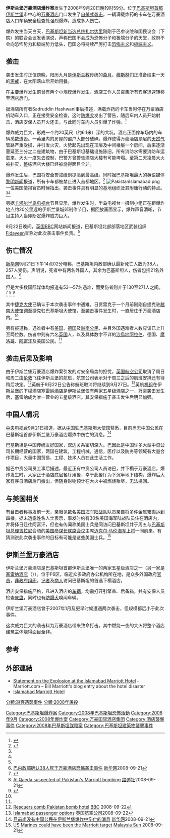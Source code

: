 {{expand language|1=en|page=|time=2019-08-27T20:54:25+00:00}}
{{Infobox civilian attack
| title = 伊斯兰堡万豪酒店爆炸案
| image = Marriot Hotel Islamabad Pakistan bombing.jpg   
| caption = 爆炸后的酒店
| location = [[巴基斯坦|巴基斯坦]][[伊斯兰堡|伊斯兰堡]]
| coordinates = {{coord|33.732602|73.087063}}
| date = {{Start date and age|df=y|2008|9|20}}
| time = 19:56<ref>{{Cite web |url=http://bihartimes.com/NewsAll/2008/Sep/NewsAll21Sep14.html |title=60 killed in Islamabad suicide attack |accessdate=2008-09-21 |archive-date=2008-09-24 |archive-url=https://web.archive.org/web/20080924231413/http://bihartimes.com/NewsAll/2008/Sep/NewsAll21Sep14.html |dead-url=no }}</ref>  
| timezone = [[巴基斯坦标准时间|PDT]]
| type = [[自杀攻击|自杀式炸弹]]
| fatalities = 54<ref>{{cite news|url=http://ap.google.com/article/ALeqM5hkiMxbHNH0BqgpWA2ZG6VD6wVTmAD93GH45O1 |title=Suicide attacks kill 1,188 in Pakistan since '07 |date=29 September 2008 |agency=Associated Press |access-date=2008-09-29 |url-status=dead |archive-url=https://web.archive.org/web/20081028210307/http://ap.google.com/article/ALeqM5hkiMxbHNH0BqgpWA2ZG6VD6wVTmAD93GH45O1 |archive-date=28 October 2008 }}</ref>
| injuries = 266<ref name="pakblast-TOI">{{cite web|url=http://timesofindia.indiatimes.com/World/Pakistan/Bomb_rocks_Islamabad_hotel_at_least_60_dead/articleshow/3507428.cms|title=Bomb rocks Islamabad hotel, at least 60 dead|date=20 September 2008|work=The Times of India|access-date=2008-09-21|archive-date=2020-11-27|archive-url=https://web.archive.org/web/20201127081733/https://timesofindia.indiatimes.com/World/Pakistan/Bomb_rocks_Islamabad_hotel_at_least_60_dead/articleshow/3507428.cms|dead-url=no}}</ref>
| perps =
| susperps = Fadayan-e Islam<ref name="#1">[http://news.bbc.co.uk/2/hi/south_asia/7630024.stm Militants claim Marriott attack] {{Wayback|url=http://news.bbc.co.uk/2/hi/south_asia/7630024.stm |date=20190929105144 }} [[BBC|BBC]] 2008-09-22</ref><ref name="dw">{{cite news|author=[[德国新闻社|德国新闻社]]|title=EU Condemns Bombing of Luxury Hotel in Pakistan|url=http://www.dw-world.de/dw/article/0,2144,3659562,00.html|publisher=德国之声|date=2008-09-20|accessdate=2008-09-20|archive-date=2009-02-07|archive-url=https://web.archive.org/web/20090207110803/http://www.dw-world.de/dw/article/0,2144,3659562,00.html|dead-url=no}}</ref><ref name="ny times">{{cite news
|url=http://www.nytimes.com/2008/09/21/world/asia/21islamabad.html?_r=1&hp&oref=slogin
|title=Bombing at Hotel in Pakistan Kills at Least 40
|publisher=[[纽约时报|纽约时报]]
|date=2008-09-20
|accessdate=2008-09-20
|archive-date=2020-11-09
|archive-url=https://web.archive.org/web/20201109040607/http://www.nytimes.com/2008/09/21/world/asia/21islamabad.html?_r=1&hp&oref=slogin
|dead-url=no
}}</ref>
| weapons =
| motive =
}}
'''伊斯兰堡万豪酒店爆炸案'''发生于2008年9月20日晚19时59分。位于[[巴基斯坦|巴基斯坦]][[首都|首都]][[伊斯兰堡|伊斯兰堡]]市中心的[[万豪酒店|万豪酒店]]门口发生了[[自杀攻击|自杀式袭击]]。一辆满载炸药的卡车在万豪酒店入口车辆安全检查处强烈爆炸，造成多人伤亡。

爆炸发生当天白天，[[巴基斯坦总统|巴基斯坦新当选总统]][[阿西夫·阿里·扎尔达里|扎尔达里]]刚刚于巴参议院和国民议会（下院）的联合会议发表演说，声称巴国不会成为恐怖分子和极端分子的天堂，政府不会向恐怖势力和极端势力低头，巴国必将持续严厉打击[[恐怖主义|恐怖主义]]和[[极端主义|极端主义]]。

== 袭击 ==
袭击发生时正值傍晚，阳历九月是[[伊斯兰教|伊斯兰教]]传统的[[斋月|斋月]]，[[穆斯林|穆斯林]]们正准备结束一天的[[斋戒_(伊斯兰教)|斋戒]]，在太阳落山后开始用餐。

在主要爆炸发生前曾有两个小规模爆炸发生，酒店工作人员召集所有宾客迅速转移至酒店后门。

据酒店所有者Sadruddin Hashwani事后描述，满载炸药的卡车当时停在万豪酒店机动车入口，正在接受安全检查，这时[[防爆犬|防爆犬]]发出了警告，随后车内人员开始射击，酒店安保人员开火还击，与此同时车内人员引爆了炸弹。<ref>{{cite web|url=http://www.reuters.com/article/newsOne/idUSLK18396120080920|title=Truck bomber kills at least 43 at Islamabad hotel|last=Haider|first=Kamran|date=September 20, 2008|publisher=Reuters|pages=4|language=en|accessdate=2008-09-21|archive-date=2020-11-21|archive-url=https://web.archive.org/web/20201121221808/https://www.reuters.com/article/newsOne/idUSLK18396120080920|dead-url=no}}</ref>

爆炸威力巨大，形成一个约20英尺（约6.1米）深的大坑，酒店正面停车场内的车辆悉数遭毁。一英里内的房屋的窗户大部分破碎。爆炸使得万豪酒店顶层的[[天然气|天然气]]管路严重受损，并引发火灾，火势起先出现在顶层及中间楼层一个房间，后来逐渐蔓延至三分之二座建筑物，由于巴基斯坦基础设施陈旧，所有消防水需要消防车运载来，大火一度失去控制，巴警方曾警告酒店大楼有可能垮塌。至第二天凌晨大火被扑灭，整栋酒店大楼已经被烧得面目全非。

爆炸发生后，巴国将安全警戒级别提高到最高级。同时据巴基斯坦最大的英语媒体[[黎明新闻|黎明新闻]]报道，所有卡车都被禁止进入首都地区。<ref name="cnn deadly">{{cite news
|url=http://www.cnn.com/2008/WORLD/asiapcf/09/20/pakistan.islamabad.marriott.blast/
|title=Deadly blast targets Marriott Hotel in Islamabad
|publisher=[[CNN|CNN]]
|date=2008-09-20
|accessdate=2008-09-20
|archive-date=2009-04-23
|archive-url=https://web.archive.org/web/20090423071958/http://www.cnn.com/2008/WORLD/asiapcf/09/20/pakistan.islamabad.marriott.blast/
|dead-url=no
}}</ref>
[[File:PakistanIslamabad.png|thumb]]
一位美国情报官员时候指出，袭击事件具有明显的基地组织及其附庸行动的特点。<ref name="dw"/><ref name="ny times"/>

另据[[卡塔尔|卡塔尔]][[半岛电视台|半岛电视台]]节目显示，爆炸发生时，半岛电视台一摄制小组正在距爆炸地点约20公里远的伊斯兰堡城郊制作节目，据回放画面显示，爆炸声音清晰，节目主持人当即断定爆炸威力巨大。

9月22日晚间，[[英国|英国]][[BBC|BBC]]网站新闻报道，巴基斯坦北部部落地区武装组织[[Fidayeen|Fidayeen]]宣称对此次袭击事件负责。<ref name="#1"/>

== 伤亡情况 ==
[[新华网|新华网]]9月21日下午14点02分电称，巴基斯坦内政部确认最新死亡人数为38人，257人受伤。声明说，死者中有两名外国人，其余为巴基斯坦人，伤者包括21名外国人。<ref>[http://news.xinhuanet.com/world/2008-09/21/content_10086709.htm 巴内政部确认38人死于万豪酒店恐怖袭击事件] {{Wayback|url=http://news.xinhuanet.com/world/2008-09/21/content_10086709.htm |date=20081026052303 }}[[新华网|新华网]]2008-09-21</ref>

但是大多数国际媒体均报道有53～57名遇难，而受伤者则介于130至271人之间。<ref name="bbc 1">{{cite news
|url=http://news.bbc.co.uk/2/hi/south_asia/7627791.stm
|title=Rescuers comb Pakistan bomb hotel
|publisher=[[BBC|BBC]]
|date=2008-09-21
|accessdate=2008-09-21
|archive-date=2020-11-09
|archive-url=https://web.archive.org/web/20201109035646/http://news.bbc.co.uk/2/hi/south_asia/7627791.stm
|dead-url=no
}}</ref>
<ref>[http://www.reuters.com/article/newsOne/idUSLK18396120080921 Al Qaeda suspected of Pakistan's Marriott bombing] {{Wayback|url=http://www.reuters.com/article/newsOne/idUSLK18396120080921 |date=20080924005946 }} [[路透社|路透社]]2008-09-21</ref>
<ref name="cnn 2">{{cite news
|url=http://edition.cnn.com/2008/WORLD/asiapcf/09/21/pakistan.islamabad.marriott.blast/index.html
|title=Ambassador among hotel bomb victims
|publisher=[[CNN|CNN]]
|date=2008-09-21
|accessdate=2008-09-21
|archive-date=2020-11-09
|archive-url=https://web.archive.org/web/20201109043205/http://edition.cnn.com/2008/WORLD/asiapcf/09/21/pakistan.islamabad.marriott.blast/index.html
|dead-url=no
}}</ref>

其中[[捷克|捷克]][[大使|大使]]{{link-en|伊沃·日賈雷克|Ivo Žďárek}}已确认于本次袭击事件中遇难，日贾雷克于一个月前刚刚自捷克驻[[越南|越南]][[大使馆|大使馆]]调至捷克驻巴基斯坦大使馆，至袭击事件发生时，一直居住于万豪酒店内。<ref name="cnn 2"/>

另有报道称，遇难者中有[[美国|美国]]、[[德国|德国]]及[[越南|越南]][[公民|公民]]，并且外国遇难者人数应该已上升至两位数。伤者中则有六名[[英国|英国]]人，以及具体数字不详的[[沙烏地阿拉伯|沙烏地阿拉伯]]、德国、[[摩洛哥|摩洛哥]]、[[阿富汗|阿富汗]]及美国公民。<ref name="bbc 1"/>

== 袭击后果及影响 ==

由于伊斯兰堡万豪酒店爆炸案引发的对安全局势的担忧，[[英国航空公司|英国航空公司]]取消了周日和周二由[[伦敦|伦敦]]飞往伊斯兰堡的航班，航空公司表示对于周三之后的航班安排还有待稍后决定。<ref>[http://news.bbc.co.uk/2/hi/south_asia/7627791.stm Rescuers comb Pakistan bomb hotel] {{Wayback|url=http://news.bbc.co.uk/2/hi/south_asia/7627791.stm |date=20201109035646 }} [[BBC|BBC]] 2008-09-22</ref>英航于9月22日公告称航班取消将继续到9月27日。<ref>[http://www.britishairways.com/travel/flightops/public/en_pk?p_faqid=3376 Islamabad passenger options] {{Wayback|url=http://www.britishairways.com/travel/flightops/public/en_pk?p_faqid=3376 |date=20191207031205 }} [[英国航空公司|英国航空公司]]2008-09-22</ref>英航[[机组|机组]]在伊斯兰堡的下榻酒店[[塞雷納酒店|塞雷納酒店]]是伊斯兰堡仅有两家五星级酒店之一，万豪袭击发生后，塞雷纳成为唯一营业的五星级酒店。其安保措施于袭击发生后明显加强。

== 中国人情况 ==
[[中国中央电视台|中央电视台]]9月21日报道，据从[[中国驻巴基斯坦大使馆|中国驻巴基斯坦大使馆]]获悉，目前尚无中国公民在巴基斯坦首都伊斯兰堡万豪酒店爆炸中伤亡的消息。<ref>[http://news.xinhuanet.com/world/2008-09/21/content_10085557.htm 目前尚没有中国公民在伊斯兰堡爆炸中伤亡的消息] {{Wayback|url=http://news.xinhuanet.com/world/2008-09/21/content_10085557.htm |date=20081025005009 }}[[新华网|新华网]]2008-09-21</ref>

巴基斯坦是中国传统友好国家，双边关系密切深入。巴因此是中国许多大型中资公司长期经营的国家，两国在建筑，工程机械，通信，医疗以及防务等领域有大量合作项目，大量中国贸易、工程、技术人员在此生活工作。

据巴中资公司员工事后描述，最近正有中资公司人员访巴，并下榻于万豪酒店，爆炸发生时，大家正于酒店底层餐厅用餐，幸于此餐厅为下沉半地下结构，爆炸后大家有序自酒店后门撤出，但随身财物预计在大火中被燃烧殆尽，无法挽回。

== 与美国相关 ==
有目击者称事发前一天，亲眼见数名[[美国海军陆战队|美国海军陆战队]]队员亲自将多件金属箱搬运到四楼。据未透露姓名人士表示，事发时约有30名美国海军陆战队员住在酒店内，并将择日迁往阿富汗，但也有传闻称美国士兵是同访问巴基斯坦并于周五与[[巴基斯坦总理|巴基斯坦总理]][[优素福·拉扎·吉拉尼|吉拉尼]]会晤的[[美国参谋长联席会议|美国参谋长联席会议]]主席[[迈克尔·马伦|迈克尔·马伦]][[海军上将|海军上将]]一同前来。有猜测说此次袭击事件的目标有可能是这些美国士兵。<ref>[http://story.malaysiasun.com/index.php/ct/9/cid/b8de8e630faf3631/id/409071/cs/1/ US Marines could have been the Marriott target ] {{Wayback|url=http://story.malaysiasun.com/index.php/ct/9/cid/b8de8e630faf3631/id/409071/cs/1/ |date=20080921103147 }} [[Malaysia_Sun|Malaysia Sun]] 2008-09-21</ref>

== 伊斯兰堡万豪酒店 ==
伊斯兰堡万豪酒店是巴基斯坦首都伊斯兰堡唯一的两家五星级酒店之一（另一家是[[塞雷纳酒店|塞雷纳酒店]]（{{tsl|en|Serena Hotel|}}））。位于F6区，临近众多政府办公机构所在地，是众多外国政府[[官员|官员]]，[[非政府组织|非政府组织]]，[[记者|记者]]及[[商人|商人]]访问巴基斯坦的首选下榻酒店。

酒店安保措施严格，凡进入酒店的[[车辆|车辆]]，均需打开引擎盖、后备箱，并有安保人员检查[[底盘|底盘]]，同时也有[[警犬|防爆犬]]嗅闻车辆。

伊斯兰堡万豪酒店曾于2007年1月及更早时候遭遇两次袭击，但规模都远小于此次事件。

这次威力巨大的袭击料为万豪酒店带来致命打击。其中燃烧一夜的大火将整个酒店建筑主体烧得面目全非。

== 参考 ==
{{reflist|2}}

== 外部連結 ==
{{Wikinews|Marriott Hotel in Islamabad bombed}}
*[https://web.archive.org/web/20080923001204/http://www.blogs.marriott.com/default.asp?item=2264352 Statement on the Explosion at the Islamabad Marriott Hotel] – Marriott.com – Bill Marriott's blog entry about the hotel disaster
*[http://www.marriott.com/hotels/travel/isbpk-islamabad-marriott-hotel/ Islamabad Marriott Hotel] {{Wayback|url=http://www.marriott.com/hotels/travel/isbpk-islamabad-marriott-hotel/ |date=20220120080859 }}


[[Category:巴基斯坦爆炸案|Category:巴基斯坦爆炸案]]
[[Category:2008年巴基斯坦恐怖活動|Category:2008年巴基斯坦恐怖活動]]
[[Category:2008年9月|Category:2008年9月]]
[[Category:2008年爆炸案|Category:2008年爆炸案]]
[[Category:万豪国际酒店集团|Category:万豪国际酒店集团]]
[[Category:酒店襲擊事件|Category:酒店襲擊事件]]
[[Category:2008年巴基斯坦謀殺案|Category:2008年巴基斯坦謀殺案]]
[[Category:巴基斯坦建築物襲擊事件|Category:巴基斯坦建築物襲擊事件]]
[[分類:遊客遇襲事件|分類:遊客遇襲事件]]
[[分類:2008年屠殺|分類:2008年屠殺]]